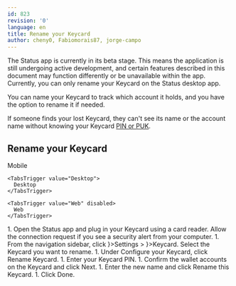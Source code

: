 ```yaml
---
id: 823
revision: '0'
language: en
title: Rename your Keycard
author: cheny0, Fabiomorais87, jorge-campo
---
```


<Admonition type="beta" status="Status app is currently in beta stage">
  The Status app is currently in its beta stage. This means the application is still undergoing active development, and certain features described in this document may function differently or be unavailable within the app.
</Admonition>

<Admonition type="info">
  Currently, you can only rename your Keycard on the Status desktop app.
</Admonition>

You can name your Keycard to track which account it holds, and you have the option to rename it if needed.

If someone finds your lost Keycard, they can't see its name or the account name without knowing your Keycard [PIN or PUK](./about-your-keycard-pin-and-puk.mdx).

## Rename your Keycard

<Tabs defaultValue="Desktop">
  <TabsList size={32}>
    <TabsTrigger value="Mobile" disabled>
      Mobile
    </TabsTrigger>

    <TabsTrigger value="Desktop">
      Desktop
    </TabsTrigger>

    <TabsTrigger value="Web" disabled>
      Web
    </TabsTrigger>
  </TabsList>

  <TabsContent value="Desktop">
    1. Open the Status app and plug in your Keycard using a card reader. Allow the connection request if you see a security alert from your computer.
    1. From the navigation sidebar, click <ContextTag icon={<SettingsDesktopIcon />}>Settings</ContextTag> > <ContextTag icon={<KeycardDesktopIcon />}>Keycard</ContextTag>. Select the Keycard you want to rename.
    1. Under <ContextTag>Configure your Keycard</ContextTag>, click <ContextTag>Rename Keycard</ContextTag>.
    1. Enter your Keycard PIN.
    1. Confirm the wallet accounts on the Keycard and click <ContextTag>Next</ContextTag>.
    1. Enter the new name and click <ContextTag>Rename this Keycard</ContextTag>.
    1. Click <ContextTag>Done</ContextTag>.
  </TabsContent>
</Tabs>
